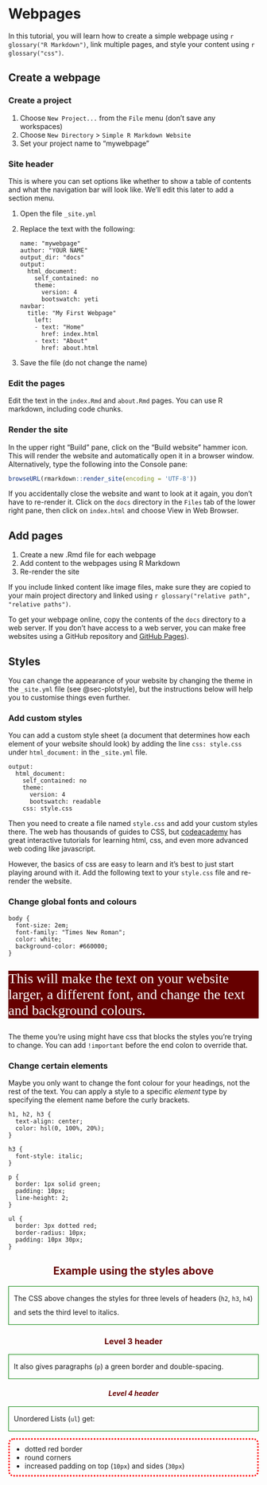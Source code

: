 # Webpages {#sec-webpages}

In this tutorial, you will learn how to create a simple webpage using `r glossary("R Markdown")`, link multiple pages, and style your content using `r glossary("css")`.

## Create a webpage {#sec-webpage-create}

### Create a project 

1. Choose `New Project...` from the `File` menu (don't save any workspaces)
2. Choose `New Directory` > `Simple R Markdown Website` 
3. Set your project name to "mywebpage"

### Site header

This is where you can set options like whether to show a table of contents and what the navigation bar will look like. We'll edit this later to add a section menu.

1. Open the file `_site.yml`
2. Replace the text with the following:

    ```
    name: "mywebpage"  
    author: "YOUR NAME"  
    output_dir: "docs"  
    output:  
      html_document:  
        self_contained: no  
        theme: 
          version: 4
          bootswatch: yeti 
    navbar:  
      title: "My First Webpage"  
        left:
        - text: "Home"
          href: index.html
        - text: "About"
          href: about.html
    ```
    
3. Save the file (do not change the name)

### Edit the pages

Edit the text in the `index.Rmd` and `about.Rmd` pages. You can use R markdown, including code chunks.


### Render the site

In the upper right "Build" pane, click on the "Build website" hammer icon. This will render the website and automatically open it in a browser window. Alternatively, type the following into the Console pane:

```r
browseURL(rmarkdown::render_site(encoding = 'UTF-8'))
```

If you accidentally close the website and want to look at it again, you don't have to re-render it. Click on the `docs` directory in the `Files` tab of the lower right pane, then click on `index.html` and choose <if>View in Web Browser</if>.

## Add pages {#sec-webpage-pages}

1. Create a new .Rmd file for each webpage
2. Add content to the webpages using R Markdown
3. Re-render the site

If you include linked content like image files, make sure they are copied to your main project directory and linked using `r glossary("relative path", "relative paths")`.

To get your webpage online, copy the contents of the `docs` directory to a web server. If you don't have access to a web server, you can make free websites using a GitHub repository and [GitHub Pages](https://pages.github.com/){target="_blank"}).


## Styles {#sec-webpage-styles}

You can change the appearance of your website by changing the theme in the `_site.yml` file (see @sec-plotstyle), but the instructions below will help you to customise things even further.


### Add custom styles

You can add a custom style sheet (a document that determines how each element of your website should look) by adding the line `css: style.css` under `html_document:` in the `_site.yml` file.

```
output:  
  html_document:  
    self_contained: no  
    theme: 
      version: 4
      bootswatch: readable
    css: style.css
```

Then you need to create a file named `style.css` and add your custom styles there. The web has thousands of guides to CSS, but [codeacademy](https://www.codecademy.com/en/tracks/htmlcss) has great interactive tutorials for learning html, css, and even more advanced web coding like javascript.

However, the basics of css are easy to learn and it's best to just start playing around with it. Add the following text to your `style.css` file and re-render the website.

### Change global fonts and colours

```
body {
  font-size: 2em;
  font-family: "Times New Roman";
  color: white;
  background-color: #660000;
}
```

<style>
  #body-example * {
    font-size: 2em;
    font-family: "Times New Roman";
    color: white;
    background-color: #660000;
  }
</style>

<div id="body-example">

This will make the text on your website larger, a different font, and change the text and background colours.

</div>

The theme you're using might have css that blocks the styles you're trying to change. You can add `!important` before the end colon to override that.
    
### Change certain elements

Maybe you only want to change the font colour for your headings, not the rest of the text. You can apply a style to a specific *element* type by specifying the element name before the curly brackets. 

```
h1, h2, h3 {
  text-align: center;
  color: hsl(0, 100%, 20%);
}

h3 {
  font-style: italic;
}

p {
  border: 1px solid green;
  padding: 10px;
  line-height: 2;
}

ul {
  border: 3px dotted red;
  border-radius: 10px;
  padding: 10px 30px;
}
```

<style>
  #h-example h2, 
  #h-example h3, 
  #h-example h4 {
    text-align: center;
    color: hsl(0, 100%, 20%);
  }
  
  #h-example h4 {
    font-style: italic;
  }
  
  #h-example p {
    border: 1px solid green;
    padding: 10px;
    line-height: 2;
  }
  
  #h-example ul {
    border: 3px dotted red;
    border-radius: 10px;
    padding: 10px 30px;
  }
</style>

<div id="h-example">

## Example using the styles above

The CSS above changes the styles for three levels of headers (`h2`, `h3`, `h4`) and sets the third level to italics.

### Level 3 header

It also gives paragraphs (`p`) a green border and double-spacing.

#### Level 4 header

Unordered Lists (`ul`) get:

* dotted red border
* round corners
* increased padding on top (`10px`) and sides (`30px`)

</div>

